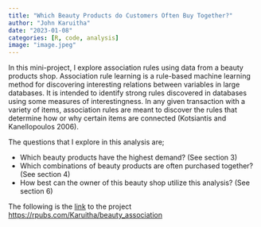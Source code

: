 ```yaml
---
title: "Which Beauty Products do Customers Often Buy Together?"
author: "John Karuitha"
date: "2023-01-08"
categories: [R, code, analysis]
image: "image.jpeg"
---
```


In this mini-project, I explore association rules using data from a beauty products shop. Association rule learning is a rule-based machine learning method for discovering interesting relations between variables in large databases. It is intended to identify strong rules discovered in databases using some measures of interestingness. In any given transaction with a variety of items, association rules are meant to discover the rules that determine how or why certain items are connected (Kotsiantis and Kanellopoulos 2006).

The questions that I explore in this analysis are;

* Which beauty products have the highest demand? (See section 3)
* Which combinations of beauty products are often purchased together? (See section 4)
* How best can the owner of this beauty shop utilize this analysis? (See section 6)

The following is the [link](https://rpubs.com/Karuitha/beauty_association) to the project <https://rpubs.com/Karuitha/beauty_association>
